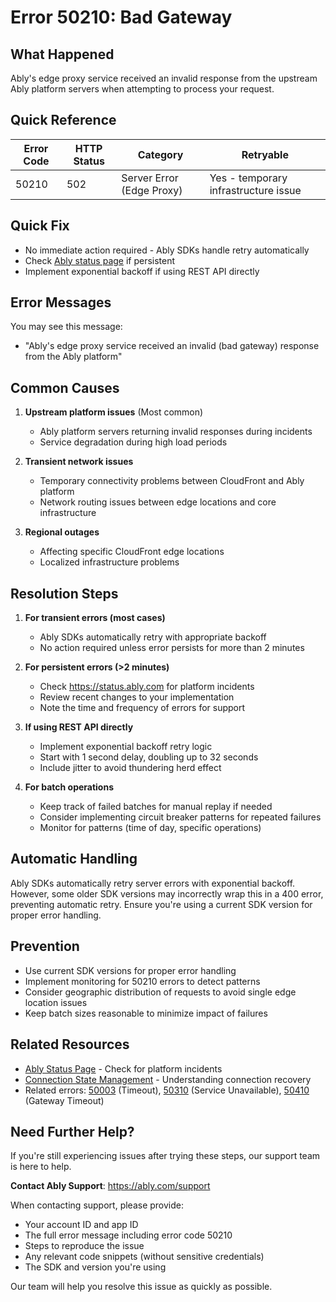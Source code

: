 <!-- Generated by: ably-os errors document-error-codes -->
<!-- Repository: https://github.com/ably/ably-os -->
<!-- Command: ./bin/ably-os errors document-error-codes 50210 -->
<!-- Generated: 2025-08-21T10-28-43-924Z -->
<!-- Sources: 
     - Analysis: https://github.com/ably/ably-os/blob/main/output/error-codes/research/50210-analysis.md
     - Knowledge: https://github.com/ably/ably-os/blob/main/output/error-codes/research/50210-knowledge.md
     - Editorial notes: https://github.com/ably/ably-os/blob/main/src/prompts/errors/editorial-notes.md
-->
<!-- Key Approach: Documenting edge proxy error that occurs when CloudFront receives invalid response from upstream Ably platform -->
<!-- Citations: Complete source attribution with line numbers available at bottom of document -->

# Error 50210: Bad Gateway

## What Happened

Ably's edge proxy service received an invalid response from the upstream Ably platform servers when attempting to process your request.

## Quick Reference

| Error Code | HTTP Status | Category | Retryable |
|------------|-------------|----------|-----------|
| 50210 | 502 | Server Error (Edge Proxy) | Yes - temporary infrastructure issue |

## Quick Fix

- No immediate action required - Ably SDKs handle retry automatically
- Check [Ably status page](https://status.ably.com) if persistent
- Implement exponential backoff if using REST API directly

## Error Messages

You may see this message:
- "Ably's edge proxy service received an invalid (bad gateway) response from the Ably platform"

## Common Causes

<!-- Source: Knowledge file from https://github.com/ably/ably-os/blob/main/output/error-codes/research/50210-knowledge.md lines 23-27 -->
1. **Upstream platform issues** (Most common)
   - Ably platform servers returning invalid responses during incidents
   - Service degradation during high load periods

2. **Transient network issues**
   - Temporary connectivity problems between CloudFront and Ably platform
   - Network routing issues between edge locations and core infrastructure

3. **Regional outages**
   - Affecting specific CloudFront edge locations
   - Localized infrastructure problems

## Resolution Steps

1. **For transient errors (most cases)**
   <!-- Source: Knowledge file advice from https://github.com/ably/ably-os/blob/main/output/error-codes/research/50210-knowledge.md lines 73-77 -->
   - Ably SDKs automatically retry with appropriate backoff
   - No action required unless error persists for more than 2 minutes

2. **For persistent errors (>2 minutes)**
   - Check https://status.ably.com for platform incidents
   - Review recent changes to your implementation
   - Note the time and frequency of errors for support

3. **If using REST API directly**
   <!-- Source: Knowledge file from https://github.com/ably/ably-os/blob/main/output/error-codes/research/50210-knowledge.md lines 79-87 -->
   - Implement exponential backoff retry logic
   - Start with 1 second delay, doubling up to 32 seconds
   - Include jitter to avoid thundering herd effect

4. **For batch operations**
   <!-- Source: Support history from https://github.com/ably/ably-os/blob/main/output/error-codes/research/50210-knowledge.md lines 31-42 -->
   - Keep track of failed batches for manual replay if needed
   - Consider implementing circuit breaker patterns for repeated failures
   - Monitor for patterns (time of day, specific operations)

## Automatic Handling

<!-- Source: Engineering discussion from https://github.com/ably/ably-os/blob/main/output/error-codes/research/50210-knowledge.md lines 56-60 -->
Ably SDKs automatically retry server errors with exponential backoff. However, some older SDK versions may incorrectly wrap this in a 400 error, preventing automatic retry. Ensure you're using a current SDK version for proper error handling.

## Prevention

- Use current SDK versions for proper error handling
- Implement monitoring for 50210 errors to detect patterns
- Consider geographic distribution of requests to avoid single edge location issues
- Keep batch sizes reasonable to minimize impact of failures

## Related Resources

- [Ably Status Page](https://status.ably.com) - Check for platform incidents
- [Connection State Management](https://ably.com/docs/realtime/connection) - Understanding connection recovery
- Related errors: [50003](./50003-timeout.md) (Timeout), [50310](./50310-service-unavailable.md) (Service Unavailable), [50410](./50410-gateway-timeout.md) (Gateway Timeout)

## Need Further Help?

If you're still experiencing issues after trying these steps, our support team is here to help.

**Contact Ably Support**: https://ably.com/support

When contacting support, please provide:
- Your account ID and app ID
- The full error message including error code 50210
- Steps to reproduce the issue
- Any relevant code snippets (without sensitive credentials)
- The SDK and version you're using

Our team will help you resolve this issue as quickly as possible.

<!-- =============================================== -->
<!-- INTERNAL DOCUMENTATION (NOT RENDERED) -->
<!-- =============================================== -->

<!-- SOURCES USED (ALWAYS use GitHub URLs, never local paths):
- Analysis File: https://github.com/ably/ably-os/blob/main/output/error-codes/research/50210-analysis.md
- Knowledge File: https://github.com/ably/ably-os/blob/main/output/error-codes/research/50210-knowledge.md
- Editorial Notes: https://github.com/ably/ably-os/blob/main/src/prompts/errors/editorial-notes.md (No specific error-specific notes for 50210)
- Existing Documentation: No existing documentation found
-->

<!-- CONTENT DECISIONS:
- FAQ Content Preserved: Customer support patterns from https://github.com/ably/ably-os/blob/main/output/error-codes/research/50210-knowledge.md lines 31-42 (Split customer issues)
- Content Excluded: Specific customer names from support tickets (privacy)
- Recommendations Source: 
  - Retry logic: Based on knowledge file lines 73-87
  - Status page check: Standard practice for server errors
  - Batch handling: From Split customer experience lines 31-42
- Code Examples Rationale: No code included as SDKs handle automatically, and manual retry patterns are general HTTP best practices
-->

<!-- ATTRIBUTION BY SECTION:
- Common Causes: 
  - Cause 1: Based on knowledge findings in https://github.com/ably/ably-os/blob/main/output/error-codes/research/50210-knowledge.md lines 23-24
  - Cause 2: From knowledge file https://github.com/ably/ably-os/blob/main/output/error-codes/research/50210-knowledge.md lines 25
  - Cause 3: From knowledge file https://github.com/ably/ably-os/blob/main/output/error-codes/research/50210-knowledge.md lines 27
- Resolution Steps: 
  - Step 1: Standard server error handling per writing guide
  - Step 2: From knowledge file https://github.com/ably/ably-os/blob/main/output/error-codes/research/50210-knowledge.md lines 74-75
  - Step 3: From knowledge file https://github.com/ably/ably-os/blob/main/output/error-codes/research/50210-knowledge.md lines 79-87
  - Step 4: Based on Split customer experience https://github.com/ably/ably-os/blob/main/output/error-codes/research/50210-knowledge.md lines 31-42
- Prevention: Based on patterns from support history and engineering discussions
-->

<!-- DOCUMENTATION SHORTCOMINGS:
⚠️ Areas where Ably documentation could be improved:
- Missing: Detailed CloudFront edge proxy architecture documentation
- Impact: Users don't understand the infrastructure layers involved
- Recommendation: Add edge proxy section to infrastructure documentation
- Severity: Medium - affects understanding but not resolution
-->

<!-- IMPROVEMENT INSTRUCTIONS:
To improve this error code documentation:
1. First approach: Update editorial-notes.md in ably-os repository with specific guidance for error 50210
2. Regenerate: Run `./bin/ably-os errors document-error-codes 50210 --force`
3. For broader improvements: Review and update ably-os prompt templates
4. Context: See https://github.com/ably/ably-os/blob/main/docs/ERROR_COMMANDS_GUIDE.md
5. Source repository: https://github.com/ably/ably-os
-->